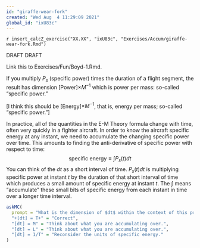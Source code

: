 ```yaml
---
id: "giraffe-wear-fork"
created: "Wed Aug  4 11:29:09 2021"
global_id: "ixU83c"
---
```


`r insert_calcZ_exercise("XX.XX", "ixU83c", "Exercises/Accum/giraffe-wear-fork.Rmd")`

DRAFT DRAFT

Link this to Exercises/Fun/Boyd-1.Rmd.




If you multiply $P_s$ (specific power) times the duration of a flight segment, the result has dimension [Power]$\times M^{-1}$ which is power per mass: so-called "specific power." 

[I think this should be [Energy]$\times M^{-1}$, that is, energy per mass; so-called "specific power."]

In practice, all of the quantities in the E-M Theory formula change with time, often very quickly in a fighter aircraft. In order to know the aircraft specific energy at any instant, we need to accumulate the changing specific power over time. This amounts to finding the anti-derivative of specific power with respect to time: $$\text{specific energy} \equiv \int P_s(t) dt$$ You can think of the $dt$ as a short interval of time.  $P_s(t) dt$ is  multiplying specific power at instant $t$ by the duration of that short interval of time which produces a small amount of specific energy at instant $t$. The $\int$ means "accumulate" these small bits of specific energy from each instant in time over a longer time interval.

```r
askMC(
  prompt = "What is the dimension of $dt$ within the context of this problem?",
  "+[dt] = T+" = "Correct",
  "[dt] = M" = "Think about what you are accumulating over.",
  "[dt] = L" = "Think about what you are accumulating over.",
  "[dt] = 1/T" = "Reconsider the units of specific energy."
)
```
